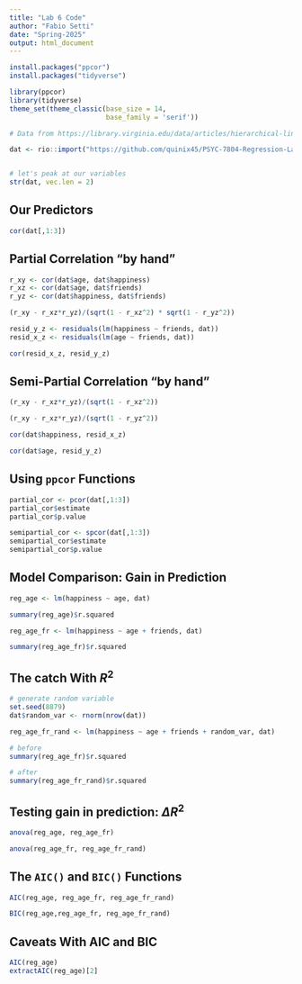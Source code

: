 ```yaml
---
title: "Lab 6 Code"
author: "Fabio Setti"
date: "Spring-2025"
output: html_document
---
```




```r

install.packages("ppcor")
install.packages("tidyverse")
```


```r
library(ppcor)
library(tidyverse)
theme_set(theme_classic(base_size = 14, 
                        base_family = 'serif'))
```


```r
# Data from https://library.virginia.edu/data/articles/hierarchical-linear-regression

dat <- rio::import("https://github.com/quinix45/PSYC-7804-Regression-Lab-Slides/raw/refs/heads/main/Slides%20Files/Data/Hierarc_data.csv")


# let's peak at our variables
str(dat, vec.len = 2)
```


## Our Predictors


```r
cor(dat[,1:3])
```


## Partial Correlation "by hand"

```r
r_xy <- cor(dat$age, dat$happiness)
r_xz <- cor(dat$age, dat$friends)
r_yz <- cor(dat$happiness, dat$friends)
```


```r
(r_xy - r_xz*r_yz)/(sqrt(1 - r_xz^2) * sqrt(1 - r_yz^2))
```

```r

resid_y_z <- residuals(lm(happiness ~ friends, dat))
resid_x_z <- residuals(lm(age ~ friends, dat))

cor(resid_x_z, resid_y_z)
```

## Semi-Partial Correlation "by hand"


```r
(r_xy - r_xz*r_yz)/(sqrt(1 - r_xz^2))
```
```r
(r_xy - r_xz*r_yz)/(sqrt(1 - r_yz^2))
```
```r
cor(dat$happiness, resid_x_z)
```


```r
cor(dat$age, resid_y_z)
```



## Using `ppcor` Functions


```r
partial_cor <- pcor(dat[,1:3])
partial_cor$estimate
partial_cor$p.value
```



```r
semipartial_cor <- spcor(dat[,1:3])
semipartial_cor$estimate
semipartial_cor$p.value
```

## Model Comparison: Gain in Prediction


```r
reg_age <- lm(happiness ~ age, dat)

summary(reg_age)$r.squared
```
```r
reg_age_fr <- lm(happiness ~ age + friends, dat)

summary(reg_age_fr)$r.squared
```
## The catch With $R^2$

```r
# generate random variable
set.seed(8879)
dat$random_var <- rnorm(nrow(dat))

reg_age_fr_rand <- lm(happiness ~ age + friends + random_var, dat)

# before
summary(reg_age_fr)$r.squared

# after 
summary(reg_age_fr_rand)$r.squared 
```


## Testing gain in prediction: $\Delta R^2$



```r
anova(reg_age, reg_age_fr)
```

```r
anova(reg_age_fr, reg_age_fr_rand)
```

## The `AIC()` and `BIC()` Functions


```r
AIC(reg_age, reg_age_fr, reg_age_fr_rand)
```

```r
BIC(reg_age,reg_age_fr, reg_age_fr_rand)
```



## Caveats With AIC and BIC


```r
AIC(reg_age)
extractAIC(reg_age)[2]
```




